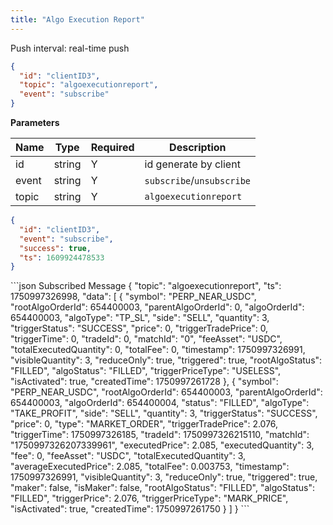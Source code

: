 ```yaml
---
title: "Algo Execution Report"
---
```


Push interval: real-time push

```json
{
  "id": "clientID3",
  "topic": "algoexecutionreport",
  "event": "subscribe"
}
```

**Parameters**

| Name  | Type   | Required | Description               |
| ----- | ------ | -------- | ------------------------- |
| id    | string | Y        | id generate by client     |
| event | string | Y        | `subscribe`/`unsubscribe` |
| topic | string | Y        | `algoexecutionreport`     |

<RequestExample>

```json Response
{
  "id": "clientID3",
  "event": "subscribe",
  "success": true,
  "ts": 1609924478533
}
```

</RequestExample>
<ResponseExample>
```json Subscribed Message
{
    "topic": "algoexecutionreport",
    "ts": 1750997326998,
    "data": [
        {
            "symbol": "PERP_NEAR_USDC",
            "rootAlgoOrderId": 654400003,
            "parentAlgoOrderId": 0,
            "algoOrderId": 654400003,
            "algoType": "TP_SL",
            "side": "SELL",
            "quantity": 3,
            "triggerStatus": "SUCCESS",
            "price": 0,
            "triggerTradePrice": 0,
            "triggerTime": 0,
            "tradeId": 0,
            "matchId": "0",
            "feeAsset": "USDC",
            "totalExecutedQuantity": 0,
            "totalFee": 0,
            "timestamp": 1750997326991,
            "visibleQuantity": 3,
            "reduceOnly": true,
            "triggered": true,
            "rootAlgoStatus": "FILLED",
            "algoStatus": "FILLED",
            "triggerPriceType": "USELESS",
            "isActivated": true,
            "createdTime": 1750997261728
        },
        {
            "symbol": "PERP_NEAR_USDC",
            "rootAlgoOrderId": 654400003,
            "parentAlgoOrderId": 654400003,
            "algoOrderId": 654400004,
            "status": "FILLED",
            "algoType": "TAKE_PROFIT",
            "side": "SELL",
            "quantity": 3,
            "triggerStatus": "SUCCESS",
            "price": 0,
            "type": "MARKET_ORDER",
            "triggerTradePrice": 2.076,
            "triggerTime": 1750997326185,
            "tradeId": 1750997326215110,
            "matchId": "1750997326207339961",
            "executedPrice": 2.085,
            "executedQuantity": 3,
            "fee": 0,
            "feeAsset": "USDC",
            "totalExecutedQuantity": 3,
            "averageExecutedPrice": 2.085,
            "totalFee": 0.003753,
            "timestamp": 1750997326991,
            "visibleQuantity": 3,
            "reduceOnly": true,
            "triggered": true,
            "maker": false,
            "isMaker": false,
            "rootAlgoStatus": "FILLED",
            "algoStatus": "FILLED",
            "triggerPrice": 2.076,
            "triggerPriceType": "MARK_PRICE",
            "isActivated": true,
            "createdTime": 1750997261750
        }
    ]
}
```
</ResponseExample>
